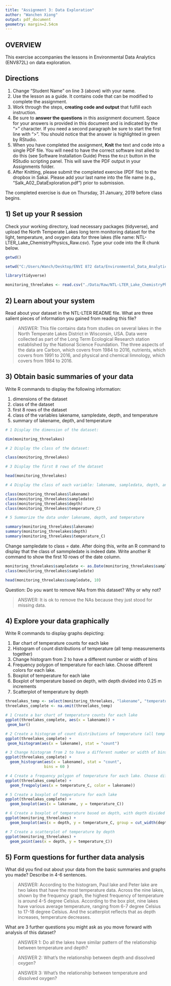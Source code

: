 ```yaml
---
title: "Assignment 3: Data Exploration"
author: "Wanchen Xiong"
output: pdf_document
geometry: margin=2.54cm
---
```


## OVERVIEW

This exercise accompanies the lessons in Environmental Data Analytics (ENV872L) on data exploration. 

## Directions
1. Change "Student Name" on line 3 (above) with your name.
2. Use the lesson as a guide. It contains code that can be modified to complete the assignment.
3. Work through the steps, **creating code and output** that fulfill each instruction.
4. Be sure to **answer the questions** in this assignment document.
Space for your answers is provided in this document and is indicated by the ">" character.
If you need a second paragraph be sure to start the first line with ">".
You should notice that the answer is highlighted in green by RStudio. 
6. When you have completed the assignment, **Knit** the text and code into a single PDF file.
You will need to have the correct software inst alled to do this (see Software Installation Guide)
Press the `Knit` button in the RStudio scripting panel.
This will save the PDF output in your Assignments folder.
8. After Knitting, please submit the completed exercise (PDF file) to the dropbox in Sakai. Please add your last name into the file name (e.g., "Salk_A02_DataExploration.pdf") prior to submission.

The completed exercise is due on Thursday, 31 January, 2019 before class begins.

## 1) Set up your R session

Check your working directory, load necessary packages (tidyverse), and upload the North Temperate Lakes long term monitoring dataset for the light, temperature, and oxygen data for three lakes (file name: NTL-LTER_Lake_ChemistryPhysics_Raw.csv). Type your code into the R chunk below.
```r

getwd()

setwd("C:/Users/Wanch/Desktop/ENVI 872 data/Environmental_Data_Analytics")

library(tidyverse)

monitoring_threelakes <- read.csv("./Data/Raw/NTL-LTER_Lake_ChemistryPhysics_Raw.csv")

```

## 2) Learn about your system

Read about your dataset in the NTL-LTER README file. What are three salient pieces of information you gained from reading this file?

> ANSWER: This file contains data from studies on several lakes in the North Temperate Lakes District in Wisconsin, USA. Data were collected as part of the Long Term Ecological Research station established by the National Science Foundation. The three aspects of the data are Carbon, which covers from 1984 to 2016, nutrients, which covers from 1991 to 2016, and physical and chemical limnology, which covers from 1984 to 2016.

## 3) Obtain basic summaries of your data

Write R commands to display the following information: 

1. dimensions of the dataset
2. class of the dataset
3. first 8 rows of the dataset
4. class of the variables lakename, sampledate, depth, and temperature
5. summary of lakename, depth, and temperature

```r
# 1 Display the dimension of the dataset:

dim(monitoring_threelakes)

# 2 Display the class of the dataset:

class(monitoring_threelakes)

# 3 Display the first 8 rows of the dataset

head(monitoring_threelakes)

# 4 Display the class of each variable: lakename, sampledata, depth, and temperature

class(monitoring_threelakes$lakename)
class(monitoring_threelakes$sampledate)
class(monitoring_threelakes$depth)
class(monitoring_threelakes$temperature_C)

# 5 Summarize the data under lakename, depth, and temperature

summary(monitoring_threelakes$lakename)
summary(monitoring_threelakes$depth)
summary(monitoring_threelakes$temperature_C)

```

Change sampledate to class = date. After doing this, write an R command to display that the class of sammpledate is indeed date. Write another R command to show the first 10 rows of the date column. 

```r

monitoring_threelakes$sampledate <- as.Date(monitoring_threelakes$sampledate, format = "%m/%d/%y")
class(monitoring_threelakes$sampledate)

head(monitoring_threelakes$sampledate, 10)

```

Question: Do you want to remove NAs from this dataset? Why or why not?

> ANSWER: It is ok to remove the NAs because they just stood for missing data.


## 4) Explore your data graphically

Write R commands to display graphs depicting: 

1. Bar chart of temperature counts for each lake
2. Histogram of count distributions of temperature (all temp measurements together)
3. Change histogram from 2 to have a different number or width of bins
4. Frequency polygon of temperature for each lake. Choose different colors for each lake.
5. Boxplot of temperature for each lake
6. Boxplot of temperature based on depth, with depth divided into 0.25 m increments
7. Scatterplot of temperature by depth

```r

threelakes_temp <- select(monitoring_threelakes, "lakename", "temperature_C")
threelakes_complete <- na.omit(threelakes_temp)

# 1 Create a bar chart of temperature counts for each lake
ggplot(threelakes_complete, aes(x = lakename)) +
 geom_bar()

# 2 Create a histogram of count distributions of temperature (all temp measurements together)
ggplot(threelakes_complete) +
 geom_histogram(aes(x = lakename), stat = "count")

# 3 Change histogram from 2 to have a different number or width of bins
ggplot(threelakes_complete) +
  geom_histogram(aes(x = lakename), stat = "count",
                 bins = 60 )

# 4 Create a frequency polygon of temperature for each lake. Choose different colors for each lake.
ggplot(threelakes_complete) +
  geom_freqpoly(aes(x = temperature_C, color = lakename))

# 5 Create a boxplot of temperature for each lake
ggplot(threelakes_complete) +
  geom_boxplot(aes(x = lakename, y = temperature_C))

# 6 Create a boxplot of temperature based on depth, with depth divided into 0.25 m increments
ggplot(monitoring_threelakes) +
  geom_boxplot(aes(x = depth, y = temperature_C, group = cut_width(depth, 0.25)))

# 7 Create a scatterplot of temperature by depth
ggplot(monitoring_threelakes) +
  geom_point(aes(x = depth, y = temperature_C))


```
## 5) Form questions for further data analysis

What did you find out about your data from the basic summaries and graphs you made? Describe in 4-6 sentences.

> ANSWER: According to the histogram, Paul lake and Peter lake are two lakes that have the most temperature data. Across the nine lakes, shown by the frequency graph, the highest frequency of temperature is around 4-5 degree Celsius. According to the box plot, nine lakes have various average temperature, ranging from 6-7 degree Celsius to 17-18 degree Celsius. And the scatterplot reflects that as depth increases, temperature decreases.

What are 3 further questions you might ask as you move forward with  analysis of this dataset?

> ANSWER 1: Do all the lakes have similar pattern of the relationship between temperature and depth?

> ANSWER 2: What's the relationship between depth and dissolved oxygen?

> ANSWER 3: What's the relationship between temperature and dissolved oxygen?
